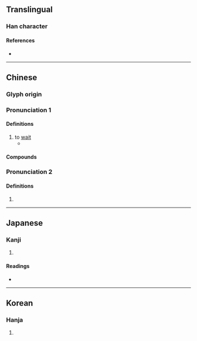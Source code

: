 {{also|竢}}
{{character info/new}}
==Translingual==

===Han character===
{{Han char|rn=9|rad=人|as=07|sn=9|four=23234|canj=OIOK|ids=⿰亻矣}}

====References====
* {{Han ref|kx=0105.230|dkj=00705|dj=0223.030|hdz=10168.030|uh=4FDF|ud=20447|bh=AB53|bd=43859}}

----

==Chinese==

===Glyph origin===
{{Han etym}}

===Pronunciation 1===
{{zh-forms|alt=竢,䇃}}
{{zh-pron
|m=sì
|m-s=
|c=zi6
|c-t=
|g=
|h=pfs=
|j=
|md=
|mn=
|mn-t=
|w=
|x=
|mc=2
|oc=y,1
|ma=
|cat=v
}}

====Definitions====
{{zh-hanzi}}

# to [[wait]]
#* {{zh-x|如 其 禮樂，以 俟 君子。|As to teaching them the principles of propriety and music, I must '''wait''' for the rise of a superior man to do that.|ref=Analects}}

====Compounds====
{{zh-der|一俟}}

===Pronunciation 2===
{{zh-forms}}
{{zh-pron
|m=qí
|c=kei4
|dial=n
|mc=1
|oc=n,2
}}

====Definitions====
{{zh-hanzi}}

# {{zh-used in|万俟}}

----

==Japanese==

===Kanji===
{{ja-kanji|grade=|rs=人07}}

# {{defn|lang=ja|sort=人07}}

====Readings====
* {{ja-readings
|goon=じ
|kanon=し
|kun=ま-つ
}}

----

==Korean==

===Hanja===
{{ko-hanja|hangeul=[[사]], [[기]]|rv=sa, gi|mr=sa, ki}}

# {{defn|lang=ko|sort=人07}}